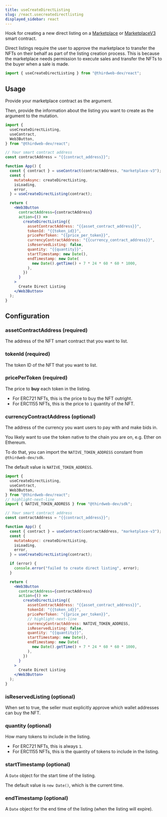 ```yaml
---
title: useCreateDirectListing
slug: /react.usecreatedirectlisting
displayed_sidebar: react
---
```



Hook for creating a new direct listing on a [Marketplace](https://thirdweb.com/thirdweb.eth/Marketplace)
or [MarketplaceV3](https://thirdweb.com/thirdweb.eth/Marketplacev3) smart contract.

Direct listings require the user to approve the marketplace to transfer the NFTs on their behalf as part of the listing creation process.
This is because the marketplace needs permission to execute sales and transfer the NFTs to the buyer when a sale is made.

```jsx
import { useCreateDirectListing } from "@thirdweb-dev/react";
```

## Usage

Provide your marketplace contract as the argument.

Then, provide the information about the listing you want to create as the argument to the mutation.

```jsx
import {
  useCreateDirectListing,
  useContract,
  Web3Button,
} from "@thirdweb-dev/react";

// Your smart contract address
const contractAddress = "{{contract_address}}";

function App() {
  const { contract } = useContract(contractAddress, "marketplace-v3");
  const {
    mutateAsync: createDirectListing,
    isLoading,
    error,
  } = useCreateDirectListing(contract);

  return (
    <Web3Button
      contractAddress={contractAddress}
      action={() =>
        createDirectListing({
          assetContractAddress: "{{asset_contract_address}}",
          tokenId: "{{token_id}}",
          pricePerToken: "{{price_per_token}}",
          currencyContractAddress: "{{currency_contract_address}}",
          isReservedListing: false,
          quantity: "{{quantity}}",
          startTimestamp: new Date(),
          endTimestamp: new Date(
            new Date().getTime() + 7 * 24 * 60 * 60 * 1000,
          ),
        })
      }
    >
      Create Direct Listing
    </Web3Button>
  );
}
```

## Configuration

### assetContractAddress (required)

The address of the NFT smart contract that you want to list.

### tokenId (required)

The token ID of the NFT that you want to list.

### pricePerToken (required)

The price to **buy** each token in the listing.

- For ERC721 NFTs, this is the price to buy the NFT outright.
- For ERC1155 NFTs, this is the price to `1` quantity of the NFT.

### currencyContractAddress (optional)

The address of the currency you want users to pay with and make bids in.

You likely want to use the token native to the chain you are on, e.g. Ether on Ethereum.

To do that, you can import the `NATIVE_TOKEN_ADDRESS` constant from `@thirdweb-dev/sdk`.

The default value is `NATIVE_TOKEN_ADDRESS`.

```jsx
import {
  useCreateDirectListing,
  useContract,
  Web3Button,
} from "@thirdweb-dev/react";
// highlight-next-line
import { NATIVE_TOKEN_ADDRESS } from "@thirdweb-dev/sdk";

// Your smart contract address
const contractAddress = "{{contract_address}}";

function App() {
  const { contract } = useContract(contractAddress, "marketplace-v3");
  const {
    mutateAsync: createDirectListing,
    isLoading,
    error,
  } = useCreateDirectListing(contract);

  if (error) {
    console.error("failed to create direct listing", error);
  }

  return (
    <Web3Button
      contractAddress={contractAddress}
      action={() =>
        createDirectListing({
          assetContractAddress: "{{asset_contract_address}}",
          tokenId: "{{token_id}}",
          pricePerToken: "{{price_per_token}}",
          // highlight-next-line
          currencyContractAddress: NATIVE_TOKEN_ADDRESS,
          isReservedListing: false,
          quantity: "{{quantity}}",
          startTimestamp: new Date(),
          endTimestamp: new Date(
            new Date().getTime() + 7 * 24 * 60 * 60 * 1000,
          ),
        })
      }
    >
      Create Direct Listing
    </Web3Button>
  );
}
```

### isReservedListing (optional)

When set to true, the seller must explicitly approve which wallet addresses can buy the NFT.

### quantity (optional)

How many tokens to include in the listing.

- For ERC721 NFTs, this is always `1`.
- For ERC1155 NFTs, this is the quantity of tokens to include in the listing.

### startTimestamp (optional)

A `Date` object for the start time of the listing.

The default value is `new Date()`, which is the current time.

### endTimestamp (optional)

A `Date` object for the end time of the listing (when the listing will expire).
